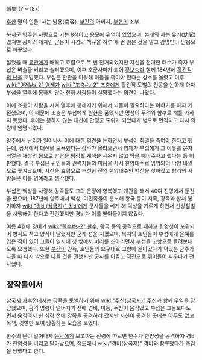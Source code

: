 傅燮
(? ~ 187)

[[후한]] 말의 인물. 자는 남용(南容). [[부간]]의 아버지, [[부현]]의 조부.

북지군 영주현 사람으로 키는 8척이고 용모에 위엄이 있었으며, 본래의 자는 유기(幼起)였지만 공자의 제자인 남용이 시경의 백규을 하루 세 번 읽은 것을 알고 감명받아 남용으로 바꾸었다.

젊었을 때 [[유관]]에게 배웠고 효렴으로 두 번 천거되었지만 자신을 천거한 태수가 죽자 부섭은 벼슬을 버리고 슬퍼했으며, 이후 호군사마가 되어 [[황보숭]]과 함께 184년에 [[황건적의 난]]을 토벌했다. 부섭은 환관을 미워해 이들을 죽여야 한다는 상소를 올렸고 이후 [[wiki:"영제#s-2" 영제]]가 [[wiki:"조충#s-2" 조충]]에게 황건적 토벌의 전공을 논하게 하자 부섭을 열후에 봉하지 않아 천하 사람들이 실망했다는 의견이 나왔다.

이에 조충이 사람을 시켜 열후에 봉해지기 위해서 뇌물이 필요하다는 이야기를 하자 거절했으며, 이 때문에 조충은 부섭에게 원한을 품었지만 명성이 두려워 함부로 해를 가하지 못했다. 후에는 봉하지 않는 대신에 안정군 도위가 되었다가 병으로 면직되고 다시 의랑에 임명되었다.

양주에서 난리가 일어나서 이에 대한 의견을 논하면서 부섭이 최열을 죽여야 한다고 했는데, 상서에서 대신을 모욕했다는 상주가 올라오면서 영제가 부섭에게 그 이유를 묻자 최열은 재상의 몸으로 반란을 평정할 계책을 세우지 않고 땅을 떼어주자고 했다는 등 비판했다. 결국 부섭은 귀인들과 권력자들의 미움을 사서 한양태수로 임명되어 낙양 바깥으로 쫓겨났으며, 자신을 효렴으로 추천한 전임 한양태수인 범진을 찾아갔고 향리의 사람들은 이를 영예라고 생각했다.

부섭은 백성을 사랑해 강족들도 그의 은정에 항복했고 개간을 해서 40여 진영에서 둔전을 했으며, 187년에 양주에서 백성, 이민족들이 분노해 왕국 등이 저족, 강족과 합쳐 봉기하자 [[wiki:"경비(삼국지)" 경비]]에게 군사들을 쉬게 해 덕성을 기르게 하면서 신상필벌을 시행해야 한다고 진언했지만 경비가 이를 받아들이지 않았다.

여름 4월에 경비가 [[wiki:"한수#s-2" 한수]], 왕국 등의 공격으로 패하고 한양성이 포위되어 병사도 적고 양식이 딸렸지만 굳게 성을 지켰으며, 북지의 호인들이 부섭에게 은혜를 입은 적이 있어 그들이 일시에 성 밖에서 머리를 조아리면서 부섭을 고향으로 돌려보내도록 요청했다. 또한 [[부간]]이 강족, 호인들의 요구대로 고향에 돌아갔다가 덕있는 군주가 나올 때 다시 밖으로 나올 것을 권했지만 군사를 이끌고 적진으로 뛰어들어 싸우다가 전사했다.

== 창작물에서 ==
[[삼국지 가후전]]에서는 강족을 토벌하기 위해 [[wiki:"주신(삼국지)" 주신]]과 함께 우익을 담당했으며, 공격 명령이 떨어지기 전에 경비, 마등, 주신이 움직였고 부섭은 그들보다도 먼저 움직여서 한 식경 전에 강족을 공격하러 갔지만 자신이 공격한 곳에는 아무도 없고 목책, 깃발만 보여 당황하는 모습을 보였다.

한수의 난이 일어나자 [[동탁]]에게 보고하는 전령에 따르면 한수가 한양성을 공격하자 경비가 한양성을 버리고 달아났으며, 적도에서 [[wiki:"경비(삼국지)" 경비]]와 합류했다가 죽임을 당했다고 한다.
